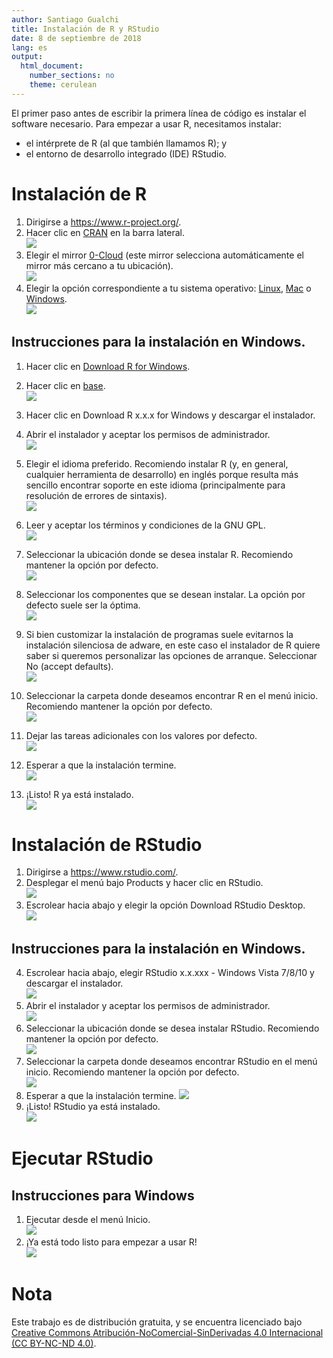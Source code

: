 ```yaml
---
author: Santiago Gualchi
title: Instalación de R y RStudio
date: 8 de septiembre de 2018
lang: es
output:
  html_document:
    number_sections: no
    theme: cerulean
---
```


El primer paso antes de escribir la primera línea de código es instalar el software necesario. Para empezar a usar R, necesitamos instalar:

* el intérprete de R (al que también llamamos R); y
* el entorno de desarrollo integrado (IDE) RStudio.

# Instalación de R

1) Dirigirse a <https://www.r-project.org/>.
2) Hacer clic en [CRAN](https://cran.r-project.org/mirrors.html) en la barra lateral.  
    ![](img/scree0.png)
3) Elegir el mirror [0-Cloud](https://cloud.r-project.org/) (este mirror selecciona automáticamente el mirror más cercano a tu ubicación).  
    ![](img/scree1.png)  
4) Elegir la opción correspondiente a tu sistema operativo: [Linux](https://cloud.r-project.org/bin/linux/), [Mac](https://cloud.r-project.org/bin/macosx/) o [Windows](https://cloud.r-project.org/bin/windows/).  
    ![](img/screen.png)  

## Instrucciones para la instalación en Windows.

1) Hacer clic en [Download R for Windows](https://cloud.r-project.org/bin/windows/).
2) Hacer clic en [base](https://cloud.r-project.org/).  
    ![](img/screen2.png)
3) Hacer clic en Download R x.x.x for Windows y descargar el instalador.
4) Abrir el instalador y aceptar los permisos de administrador.  
    ![](img/screen3.png)
5) Elegir el idioma preferido. Recomiendo instalar R (y, en general, cualquier herramienta de desarrollo) en inglés porque resulta más sencillo encontrar soporte en este idioma (principalmente para resolución de errores de sintaxis).  
     ![](img/screen4.png)
6) Leer y aceptar los términos y condiciones de la GNU GPL.  
     ![](img/screen5.png)
7) Seleccionar la ubicación donde se desea instalar R. Recomiendo mantener la opción por defecto.  
     ![](img/screen6.png)
8) Seleccionar los componentes que se desean instalar. La opción por defecto suele ser la óptima.  
     ![](img/screen7.png)
9) Si bien customizar la instalación de programas suele evitarnos la instalación silenciosa de adware, en este caso el instalador de R quiere saber si queremos personalizar las opciones de arranque. Seleccionar No (accept defaults).  
     ![](img/screen8.png)
10) Seleccionar la carpeta donde deseamos encontrar R en el menú inicio. Recomiendo mantener la opción por defecto.  
     ![](img/screen9.png)
11) Dejar las tareas adicionales con los valores por defecto.  
     ![](img/screen10.png)
12) Esperar a que la instalación termine.  
     ![](img/screen12.png)

12) ¡Listo! R ya está instalado.  
     ![](img/screen13.png)

# Instalación de RStudio

1) Dirigirse a <https://www.rstudio.com/>.
2) Desplegar el menú bajo Products y hacer clic en RStudio.  
     ![](img/screen16.png)
3) Escrolear hacia abajo y elegir la opción Download RStudio Desktop.  
     ![](img/screen17.png)

## Instrucciones para la instalación en Windows.
4) Escrolear hacia abajo, elegir RStudio x.x.xxx - Windows Vista 7/8/10 y descargar el instalador.  
     ![](img/screen20.png)
5) Abrir el instalador y aceptar los permisos de administrador.  
     ![](img/screen21.png)
6) Seleccionar la ubicación donde se desea instalar RStudio. Recomiendo mantener la opción por defecto.  
     ![](img/screen21b.png)
7) Seleccionar la carpeta donde deseamos encontrar RStudio en el menú inicio. Recomiendo mantener la opción por defecto.  
     ![](img/screen22.png)
8) Esperar a que la instalación termine.
    ![](img/screen25.png)
9) ¡Listo! RStudio ya está instalado.  
     ![](img/screen26.png)

# Ejecutar RStudio

## Instrucciones para Windows

1) Ejecutar desde el menú Inicio.  
     ![](img/screen28.png)
2) ¡Ya está todo listo para empezar a usar R!  
     ![](img/screen30.png)

# Nota

Este trabajo es de distribución gratuita, y se encuentra licenciado bajo [Creative Commons Atribución-NoComercial-SinDerivadas 4.0 Internacional (CC BY-NC-ND 4.0)](https://creativecommons.org/licenses/by-nc-nd/4.0/deed.es).
